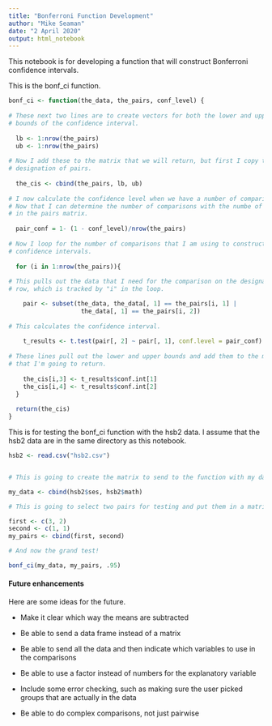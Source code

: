 ---
title: "Bonferroni Function Development"
author: "Mike Seaman"
date: "2 April 2020"
output: html_notebook
---

This notebook is for developing a function that will construct Bonferroni
confidence intervals.

This is the bonf_ci function. 

```{r}

bonf_ci <- function(the_data, the_pairs, conf_level) {
  
# These next two lines are to create vectors for both the lower and upper
# bounds of the confidence interval.
  
  lb <- 1:nrow(the_pairs)
  ub <- 1:nrow(the_pairs)
  
# Now I add these to the matrix that we will return, but first I copy the
# designation of pairs.
  
  the_cis <- cbind(the_pairs, lb, ub)
  
# I now calculate the confidence level when we have a number of comparisons.
# Now that I can determine the number of comparisons with the numbe of rows
# in the pairs matrix.
  
  pair_conf = 1- (1 - conf_level)/nrow(the_pairs)
  
# Now I loop for the number of comparisons that I am using to construct
# confidence intervals.
  
  for (i in 1:nrow(the_pairs)){
    
# This pulls out the data that I need for the comparison on the designated
# row, which is tracked by "i" in the loop.

    pair <- subset(the_data, the_data[, 1] == the_pairs[i, 1] |
                    the_data[, 1] == the_pairs[i, 2])
    
# This calculates the confidence interval.    
    
    t_results <- t.test(pair[, 2] ~ pair[, 1], conf.level = pair_conf)
    
# These lines pull out the lower and upper bounds and add them to the matrix
# that I'm going to return.
    
    the_cis[i,3] <- t_results$conf.int[1]
    the_cis[i,4] <- t_results$conf.int[2]
  }
  
  return(the_cis)
}

```


This is for testing the bonf_ci function with the hsb2 data. I assume that the
hsb2 data are in the same directory as this notebook.

```{r}

hsb2 <- read.csv("hsb2.csv")


# This is going to create the matrix to send to the function with my data.

my_data <- cbind(hsb2$ses, hsb2$math)

# This is going to select two pairs for testing and put them in a matrix.

first <- c(3, 2)
second <- c(1, 1)
my_pairs <- cbind(first, second)

# And now the grand test!

bonf_ci(my_data, my_pairs, .95)

```

#### Future enhancements

Here are some ideas for the future.

* Make it clear which way the means are subtracted

* Be able to send a data frame instead of a matrix

* Be able to send all the data and then indicate which variables to use in the
comparisons

* Be able to use a factor instead of numbers for the explanatory variable

* Include some error checking, such as making sure the user picked groups 
that are actually in the data

* Be able to do complex comparisons, not just pairwise
